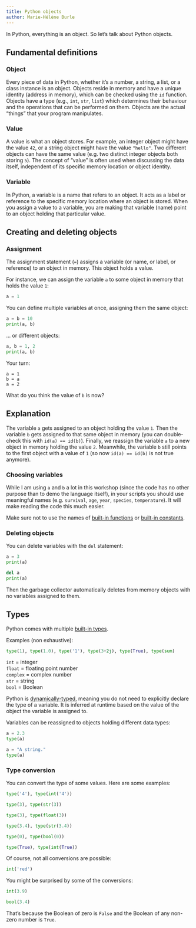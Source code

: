 ```yaml
---
title: Python objects
author: Marie-Hélène Burle
---
```


:::{.def}

In Python, everything is an object. So let's talk about Python objects.

:::

## Fundamental definitions

### Object

Every piece of data in Python, whether it's a number, a string, a list, or a class instance is an object. Objects reside in memory and have a unique identity (address in memory), which can be checked using the `id` function. Objects have a type (e.g., `int`, `str`, `list`) which determines their behaviour and the operations that can be performed on them. Objects are the actual "things" that your program manipulates.

### Value

A value is what an object stores. For example, an integer object might have the value `42`, or a string object might have the value `"hello"`. Two different objects can have the same value (e.g. two distinct integer objects both storing `5`). The concept of "value" is often used when discussing the data itself, independent of its specific memory location or object identity.

### Variable

In Python, a variable is a name that refers to an object. It acts as a label or reference to the specific memory location where an object is stored. When you assign a value to a variable, you are making that variable (name) point to an object holding that particular value.

## Creating and deleting objects

### Assignment

The assignment statement (`=`) assigns a variable (or name, or label, or reference) to an object in memory. This object holds a value.

:::{.example}

For instance, we can assign the variable `a` to some object in memory that holds the value `1`:

:::

```python
a = 1
```

You can define multiple variables at once, assigning them the same object:

```python
a = b = 10
print(a, b)
```

... or different objects:

```python
a, b = 1, 2
print(a, b)
```

:::{.exo}

:::{.yourturn}

Your turn:

:::

```.python
a = 1
b = a
a = 2
```

What do you think the value of `b` is now?

:::

:::{.callout-note collapse="true"}

## Explanation

The variable `a` gets assigned to an object holding the value `1`. Then the variable `b` gets assigned to that same object in memory (you can double-check this with `id(a) == id(b)`). Finally, we reassign the variable `a` to a new object in memory holding the value `2`. Meanwhile, the variable `b` still points to the first object with a value of `1` (so now `id(a) == id(b)` is not true anymore).

:::

### Choosing variables

While I am using `a` and `b` a lot in this workshop (since the code has no other purpose than to demo the language itself), in your scripts you should use meaningful names (e.g. `survival`, `age`, `year`, `species`, `temperature`). It will make reading the code this much easier.

Make sure not to use the names of [built-in functions](https://docs.python.org/3/library/functions.html) or [built-in constants](https://docs.python.org/3/library/constants.html).

### Deleting objects

You can delete variables with the `del` statement:

```python
a = 3
print(a)
```

```python
del a
print(a)
```

Then the garbage collector automatically deletes from memory objects with no variables assigned to them.

## Types

Python comes with multiple [built-in types](https://docs.python.org/3/library/stdtypes.html).

:::{.example}

Examples (non exhaustive):

:::

```python
type(1), type(1.0), type('1'), type(3+2j), type(True), type(sum)
```

:::{.note}

`int` = integer \
`float` = floating point number \
`complex` = complex number \
`str` = string \
`bool` = Boolean

:::

Python is [dynamically-typed](https://en.wikipedia.org/wiki/Type_system#DYNAMIC), meaning you do not need to explicitly declare the type of a variable. It is inferred at runtime based on the value of the object the variable is assigned to.

Variables can be reassigned to objects holding different data types:

```python
a = 2.3
type(a)
```

```python
a = "A string."
type(a)
```

### Type conversion

You can convert the type of some values. Here are some examples:

```python
type('4'), type(int('4'))
```

```python
type(3), type(str(3))
```

```python
type(3), type(float(3))
```

```python
type(3.4), type(str(3.4))
```

```python
type(0), type(bool(0))
```

```python
type(True), type(int(True))
```

Of course, not all conversions are possible:

```python
int('red')
```

You might be surprised by some of the conversions:

```python
int(3.9)
```

```python
bool(3.4)
```

:::{.note}

That's because the Boolean of zero is `False` and the Boolean of any non-zero number is `True`.

:::
